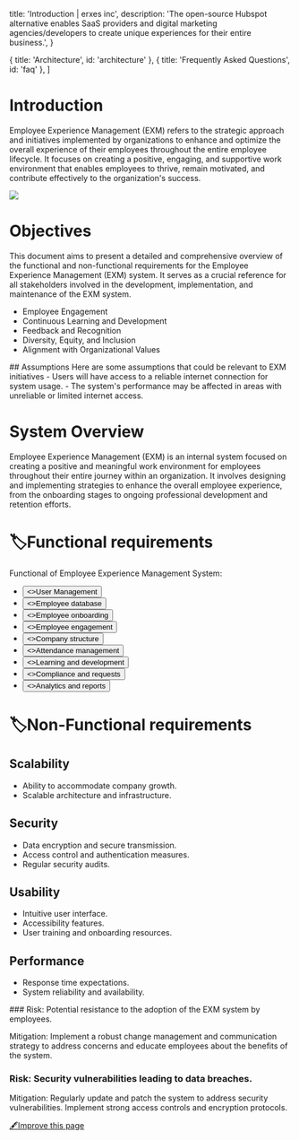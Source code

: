 
  title: 'Introduction | erxes inc',
  description:
    'The open-source Hubspot alternative enables SaaS providers and digital marketing agencies/developers to create unique experiences for their entire business.',
}

  { title: 'Architecture', id: 'architecture' },
  { title: 'Frequently Asked Questions', id: 'faq' },
]

<HeroPattern />

# **Introduction**


Employee Experience Management (EXM) refers to the strategic approach and initiatives implemented by organizations to enhance and optimize the overall experience of their employees throughout the entire employee lifecycle. It focuses on creating a positive, engaging, and supportive work environment that enables employees to thrive, remain motivated, and contribute effectively to the organization's success.

![](https://office.erxes.io/gateway/read-file?key=office-erxes-io/0.4455782400908077Feed.png)

# **Objectives**

This document aims to present a detailed and comprehensive overview of the functional and non-functional requirements for the Employee Experience Management (EXM) system. It serves as a crucial reference for all stakeholders involved in the development, implementation, and maintenance of the EXM system.
- Employee Engagement
- Continuous Learning and Development
- Feedback and Recognition
- Diversity, Equity, and Inclusion
- Alignment with Organizational Values

<Caution>
## Assumptions
Here are some assumptions that could be relevant to EXM initiatives
- Users will have access to a reliable internet connection for system usage.
- The system's performance may be affected in areas with unreliable or limited internet access.
</Caution>

# **System Overview**

Employee Experience Management (EXM) is an internal system focused on creating a positive and meaningful work environment for employees throughout their entire journey within an organization. It involves designing and implementing strategies to enhance the overall employee experience, from the onboarding stages to ongoing professional development and retention efforts.

# **🏷️Functional requirements**

Functional of Employee Experience Management System:



- <div className="not-prose center mb-2 mt-5 flex gap-1">
  <Button href="/requirement/employee/user" arrow="right" style={{ height: '40px', width: '320px', background: '#4c1d95', padding: '7px', margin: '38px 3px 0 3px'}}>
    <>User Management</>
  </Button>
  </div>

- <div className="not-prose center mb-2 mt-5 flex gap-1">
  <Button href="/requirement/employee/database" arrow="right" style={{ height: '40px', width: '320px', background: '#4c1d95', padding: '7px', margin: '0' }}>
    <>Employee database</>
  </Button>
  </div>

- <div className="not-prose center mb-90 mt-5 flex gap-7">
  <Button href="/requirement/employee/onboarding" arrow="right" style={{ height: '40px', width: '320px', background: '#4c1d95', padding: '7px', margin: '3px' }}>
    <>Employee onboarding</>
  </Button>
    </div>

- <div className="not-prose center mb-90 mt-5 flex gap-7">
  <Button href="/requirement/employee/engagement" arrow="right" style={{ height: '40px', width: '320px', background: '#4c1d95', padding: '7px', margin: '3px' }}>
    <>Employee engagement</>
  </Button>
    </div>

- <div className="not-prose center mb-90 mt-5 flex gap-7">
  <Button href="/requirement/employee/structure" arrow="right" style={{ height: '40px', width: '320px', background: '#4c1d95', padding: '7px', margin: '3px' }}>
    <>Company structure</>
  </Button>
    </div>

- <div className="not-prose center mb-90 mt-5 flex gap-1">
  <Button href="/requirement/employee/attendance" arrow="right" style={{ height: '40px', width: '320px', background: '#4c1d95', padding: '7px', margin: '3px' }}>
    <>Attendance management</>
  </Button>
    </div>

- <div className="not-prose center mb-90 mt-5 flex gap-1">
  <Button href="/requirement/employee/learning" arrow="right" style={{ height: '40px', width: '320px', background: '#4c1d95', padding: '7px', margin: '3px 3px 0 3px' }}>
        <>Learning and development</>
  </Button>
  </div>

- <div className="not-prose center mb-90 mt-5 flex gap-1">
  <Button href="/requirement/employee/request" arrow="right" style={{ height: '40px', width: '320px', background: '#4c1d95', padding: '7px', margin: '3px 3px 0 3px' }}>
        <>Compliance and requests</>
  </Button>
  </div>

- <div className="not-prose center mb-90 mt-5 flex gap-1">
  <Button href="/requirement/employee/reports" arrow="right" style={{ height: '40px', width: '320px', background: '#4c1d95', padding: '7px', margin: '3px 3px 0 3px' }}>
        <>Analytics and reports</>
  </Button>
  </div>

# **🏷️Non-Functional requirements**

## Scalability
- Ability to accommodate company growth.
- Scalable architecture and infrastructure.

## Security
- Data encryption and secure transmission.
- Access control and authentication measures.
- Regular security audits.

## Usability
- Intuitive user interface.
- Accessibility features.
- User training and onboarding resources.

## Performance
- Response time expectations.
- System reliability and availability.

<Danger>
### Risk: Potential resistance to the adoption of the EXM system by employees.

Mitigation: 
Implement a robust change management and communication strategy to address concerns and educate employees about the benefits of the system.

### Risk: Security vulnerabilities leading to data breaches.

Mitigation: 
Regularly update and patch the system to address security vulnerabilities.
Implement strong access controls and encryption protocols.
</Danger>

[🖋️Improve this page](https://github.com/erxes/erxes-docs/edit/main/src/app/requirement/employee/page.mdx)
